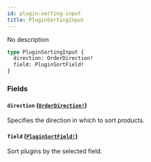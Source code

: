```yaml
---
id: plugin-sorting-input
title: PluginSortingInput
---
```


No description

```graphql
type PluginSortingInput {
  direction: OrderDirection!
  field: PluginSortField!
}
```

### Fields

#### `direction` ([`OrderDirection!`](/developer/api-reference/enums/order-direction.mdx))

Specifies the direction in which to sort products.

#### `field` ([`PluginSortField!`](/developer/api-reference/enums/plugin-sort-field.mdx))

Sort plugins by the selected field.
